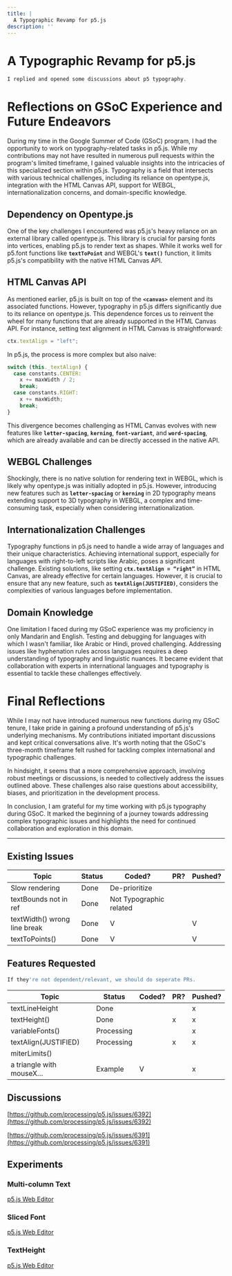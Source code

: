 ```yaml
---
title: |
  A Typographic Revamp for p5.js
description: ''
---
```

# A Typographic Revamp for p5.js

```jsx
I replied and opened some discussions about p5 typography. 
```

# **Reflections on GSoC Experience and Future Endeavors**

During my time in the Google Summer of Code (GSoC) program, I had the opportunity to work on typography-related tasks in p5.js. While my contributions may not have resulted in numerous pull requests within the program's limited timeframe, I gained valuable insights into the intricacies of this specialized section within p5.js. Typography is a field that intersects with various technical challenges, including its reliance on opentype.js, integration with the HTML Canvas API, support for WEBGL, internationalization concerns, and domain-specific knowledge.

## **Dependency on Opentype.js**

One of the key challenges I encountered was p5.js's heavy reliance on an external library called opentype.js. This library is crucial for parsing fonts into vertices, enabling p5.js to render text as shapes. While it works well for p5.font functions like **`textToPoint`** and WEBGL's **`text()`** function, it limits p5.js's compatibility with the native HTML Canvas API.

## **HTML Canvas API**

As mentioned earlier, p5.js is built on top of the **`<canvas>`** element and its associated functions. However, typography in p5.js differs significantly due to its reliance on opentype.js. This dependence forces us to reinvent the wheel for many functions that are already supported in the HTML Canvas API. For instance, setting text alignment in HTML Canvas is straightforward:

```jsx
ctx.textAlign = "left";
```

In p5.js, the process is more complex but also naive:

```jsx
switch (this._textAlign) {
  case constants.CENTER:
    x += maxWidth / 2;
    break;
  case constants.RIGHT:
    x += maxWidth;
    break;
}
```

This divergence becomes challenging as HTML Canvas evolves with new features like **`letter-spacing`**, **`kerning`**, **`font-variant`**, and **`word-spacing`**, which are already available and can be directly accessed in the native API.

## **WEBGL Challenges**

Shockingly, there is no native solution for rendering text in WEBGL, which is likely why opentype.js was initially adopted in p5.js. However, introducing new features such as **`letter-spacing`** or **`kerning`** in 2D typography means extending support to 3D typography in WEBGL, a complex and time-consuming task, especially when considering internationalization.

## **Internationalization Challenges**

Typography functions in p5.js need to handle a wide array of languages and their unique characteristics. Achieving international support, especially for languages with right-to-left scripts like Arabic, poses a significant challenge. Existing solutions, like setting **`ctx.textAlign = “right”`** in HTML Canvas, are already effective for certain languages. However, it is crucial to ensure that any new feature, such as **`textAlign(JUSTIFIED)`**, considers the complexities of various languages before implementation.

## **Domain Knowledge**

One limitation I faced during my GSoC experience was my proficiency in only Mandarin and English. Testing and debugging for languages with which I wasn't familiar, like Arabic or Hindi, proved challenging. Addressing issues like hyphenation rules across languages requires a deep understanding of typography and linguistic nuances. It became evident that collaboration with experts in international languages and typography is essential to tackle these challenges effectively.

# **Final Reflections**

While I may not have introduced numerous new functions during my GSoC tenure, I take pride in gaining a profound understanding of p5.js's underlying mechanisms. My contributions initiated important discussions and kept critical conversations alive. It's worth noting that the GSoC's three-month timeframe felt rushed for tackling complex international and typographic challenges.

In hindsight, it seems that a more comprehensive approach, involving robust meetings or discussions, is needed to collectively address the issues outlined above. These challenges also raise questions about accessibility, biases, and prioritization in the development process.

In conclusion, I am grateful for my time working with p5.js typography during GSoC. It marked the beginning of a journey towards addressing complex typographic issues and highlights the need for continued collaboration and exploration in this domain.

***

## Existing Issues

| Topic                        | Status | Coded?                  | PR? | Pushed? |
| ---------------------------- | ------ | ----------------------- | --- | ------- |
| Slow rendering               | Done   | De-prioritize           |     |         |
| textBounds not in ref        | Done   | Not Typographic related |     |         |
| textWidth() wrong line break | Done   | V                       |     | V       |
| textToPoints()               | Done   | V                       |     | V       |

## Features Requested

```jsx
If they're not dependent/relevant, we should do seperate PRs.
```

| Topic                   | Status     | Coded? | PR? | Pushed? |
| ----------------------- | ---------- | ------ | --- | ------- |
| textLineHeight          | Done       |        |     | x       |
| textHeight()            | Done       |        | x   | x       |
| variableFonts()         | Processing |        |     | x       |
| textAlign(JUSTIFIED)    | Processing |        | x   | x       |
| miterLimits()           |            |        |     |         |
| a triangle with mouseX… | Example    | V      |     | x       |

## Discussions

[https://github.com/processing/p5.js/issues/6392](https://github.com/processing/p5.js/issues/6392)

[https://github.com/processing/p5.js/issues/6391](https://github.com/processing/p5.js/issues/6391)

## Experiments

### Multi-column Text

[p5.js Web Editor](https://editor.p5js.org/munusshih/sketches/ebckpdHNw)

### Sliced Font

[p5.js Web Editor](https://editor.p5js.org/munusshih/sketches/a5Nx_zhE0)

### TextHeight

[p5.js Web Editor](https://editor.p5js.org/munusshih/sketches/4BwL7q2Fe)
